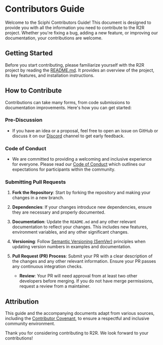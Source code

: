 # Contributors Guide

Welcome to the Sciphi Contributors Guide! This document is designed to provide you with all the information you need to contribute to the R2R project. Whether you're fixing a bug, adding a new feature, or improving our documentation, your contributions are welcome.

## Getting Started

Before you start contributing, please familiarize yourself with the R2R project by reading the [README.md](https://github.com/SciPhi-AI/R2R/blob/main/README.md). It provides an overview of the project, its key features, and installation instructions.

## How to Contribute

Contributions can take many forms, from code submissions to documentation improvements. Here's how you can get started:

### Pre-Discussion

- If you have an idea or a proposal, feel free to open an issue on GitHub or discuss it on our [Discord](https://discord.gg/p6KqD2kjtB) channel to get early feedback.

### Code of Conduct

- We are committed to providing a welcoming and inclusive experience for everyone. Please read our [Code of Conduct](https://github.com/SciPhi-AI/R2R/blob/main/CODE_OF_CONDUCT.md) which outlines our expectations for participants within the community.

### Submitting Pull Requests

1. **Fork the Repository**: Start by forking the repository and making your changes in a new branch.

2. **Dependencies**: If your changes introduce new dependencies, ensure they are necessary and properly documented.

3. **Documentation**: Update the `README.md` and any other relevant documentation to reflect your changes. This includes new features, environment variables, and any other significant changes.

4. **Versioning**: Follow [Semantic Versioning (SemVer)](http://semver.org/) principles when updating version numbers in examples and documentation.

5. **Pull Request (PR) Process**: Submit your PR with a clear description of the changes and any other relevant information. Ensure your PR passes any continuous integration checks.

   - **Review**: Your PR will need approval from at least two other developers before merging. If you do not have merge permissions, request a review from a maintainer.

## Attribution

This guide and the accompanying documents adapt from various sources, including the [Contributor Covenant](http://contributor-covenant.org/version/1/4/), to ensure a respectful and inclusive community environment.

Thank you for considering contributing to R2R. We look forward to your contributions!
